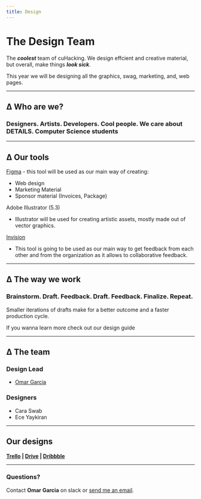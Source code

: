 ```yaml
---
title: Design
---
```



# The Design Team 

The ***coolest*** team of cuHacking. We design effcient and creative material, but overall, make things ***look sick***.

This year we will be designing all the graphics, swag, marketing, and, web pages. 

---

## ∆ Who are we? 

### Designers. Artists. Developers. Cool people. We care about DETAILS. Computer Science students

---

## ∆ Our tools

[Figma](https://www.figma.com/) - this tool will be used as our main way of creating:

- Web design
- Marketing Material
- Sponsor material (Invoices, Package)

Adobe Illustrator (5.3)

- Illustrator will be used for creating artistic assets, mostly made out of vector graphics.

[Invision](https://www.invisionapp.com/)
- This tool is going to be used as our main way to get feedback from each other and from the organization as it allows to collaborative feedback.

---

## ∆ The way we work

### Brainstorm. Draft. Feedback. Draft. Feedback. Finalize. Repeat.

Smaller iterations of drafts make for a better outcome and a faster production cycle.

If you wanna learn more check out our <Link href={DESIGN_GUIDE}>design guide</Link>

---

## ∆ The team

### Design Lead 
  - [Omar Garcia](https://omargarcia.io)

### Designers
  - Cara Swab
  - Ece Yaykiran

--- 

## Our designs 

**[Trello](https://trello.com/b/9t6rNvMZ) | [Drive](https://drive.google.com/drive/folders/1icMS1P5_DVENwojE0DjJIf1pkaRPlTg5?usp=sharing) | [Dribbble](https://dribbble.com)**

---

### Questions? 
Contact **Omar Garcia** on slack or [send me an email](mailto:omar.garciat247@gmail.com).
